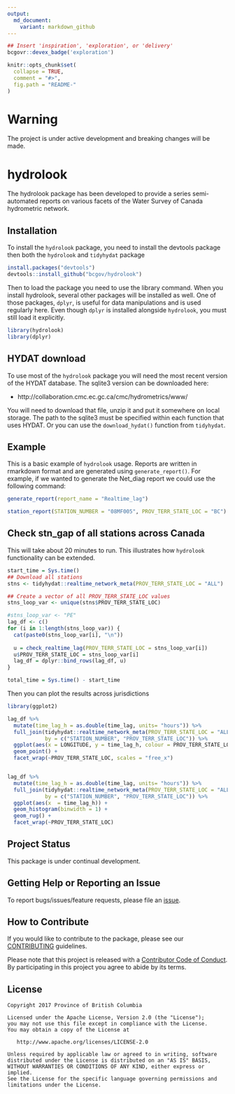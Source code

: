 ```yaml
---
output:
  md_document:
    variant: markdown_github
---
```


```r
## Insert 'inspiration', 'exploration', or 'delivery'
bcgovr::devex_badge('exploration')
```


<!-- README.md is generated from README.Rmd. Please edit that file -->

```r
knitr::opts_chunk$set(
  collapse = TRUE,
  comment = "#>",
  fig.path = "README-"
)
```
# Warning
The project is under active development and breaking changes will be made.

# hydrolook
The hydrolook package has been developed to provide a series semi-automated reports on various facets of the Water Survey of Canada hydrometric network. 


## Installation
To install the `hydrolook` package, you need to install the devtools package then both the `hydrolook` and `tidyhydat` package
```r
install.packages("devtools")
devtools::install_github("bcgov/hydrolook")
```
Then to load the package you need to use the library command. When you install hydrolook, several other packages will be installed as well. One of those packages, `dplyr`, is useful for data manipulations and is used regularly here. Even though `dplyr` is installed alongside `hydrolook`, you must still load it explicitly.
```r
library(hydrolook)
library(dplyr)
```

## HYDAT download
To use most of the `hydrolook` package you will need the most recent version of the HYDAT database. The sqlite3 version can be downloaded here:

- http://collaboration.cmc.ec.gc.ca/cmc/hydrometrics/www/

You will need to download that file, unzip it and put it somewhere on local storage. The path to the sqlite3 must be specified within each function that uses HYDAT. Or you can use the `download_hydat()` function from `tidyhydat`. 

## Example

This is a basic example of `hydrolook` usage. Reports are written in rmarkdown format and are generated using `generate_report()`. For example, if we wanted to generate the Net_diag report we could use the following command:
```r
generate_report(report_name = "Realtime_lag")

station_report(STATION_NUMBER = "08MF005", PROV_TERR_STATE_LOC = "BC")
```


## Check stn_gap of all stations across Canada
This will take about 20 minutes to run. This illustrates how `hydrolook` functionality can be extended. 
```r
start_time = Sys.time()
## Download all stations
stns <- tidyhydat::realtime_network_meta(PROV_TERR_STATE_LOC = "ALL")

## Create a vector of all PROV_TERR_STATE_LOC values
stns_loop_var <- unique(stns$PROV_TERR_STATE_LOC)

#stns_loop_var <- "PE"
lag_df <- c()
for (i in 1:length(stns_loop_var)) {
  cat(paste0(stns_loop_var[i], "\n"))
  
  u = check_realtime_lag(PROV_TERR_STATE_LOC = stns_loop_var[i])
  u$PROV_TERR_STATE_LOC = stns_loop_var[i]
  lag_df = dplyr::bind_rows(lag_df, u)
}

total_time = Sys.time() - start_time

```

Then you can plot the results across jurisdictions
```r
library(ggplot2)

lag_df %>%
  mutate(time_lag_h = as.double(time_lag, units= "hours")) %>%
  full_join(tidyhydat::realtime_network_meta(PROV_TERR_STATE_LOC = "ALL"), 
            by = c("STATION_NUMBER", "PROV_TERR_STATE_LOC")) %>%
  ggplot(aes(x = LONGITUDE, y = time_lag_h, colour = PROV_TERR_STATE_LOC)) +
  geom_point() +
  facet_wrap(~PROV_TERR_STATE_LOC, scales = "free_x")


lag_df %>%
  mutate(time_lag_h = as.double(time_lag, units= "hours")) %>%
  full_join(tidyhydat::realtime_network_meta(PROV_TERR_STATE_LOC = "ALL"), 
            by = c("STATION_NUMBER", "PROV_TERR_STATE_LOC")) %>%
  ggplot(aes(x  = time_lag_h)) +
  geom_histogram(binwidth = 1) +
  geom_rug() +
  facet_wrap(~PROV_TERR_STATE_LOC)

```

## Project Status

This package is under continual development.

## Getting Help or Reporting an Issue

To report bugs/issues/feature requests, please file an [issue](https://github.com/bcgov/hydrolook/issues/).

## How to Contribute

If you would like to contribute to the package, please see our 
[CONTRIBUTING](CONTRIBUTING.md) guidelines.

Please note that this project is released with a [Contributor Code of Conduct](CODE_OF_CONDUCT.md). By participating in this project you agree to abide by its terms.

## License

    Copyright 2017 Province of British Columbia

    Licensed under the Apache License, Version 2.0 (the "License");
    you may not use this file except in compliance with the License.
    You may obtain a copy of the License at 

       http://www.apache.org/licenses/LICENSE-2.0

    Unless required by applicable law or agreed to in writing, software
    distributed under the License is distributed on an "AS IS" BASIS,
    WITHOUT WARRANTIES OR CONDITIONS OF ANY KIND, either express or implied.
    See the License for the specific language governing permissions and
    limitations under the License.
